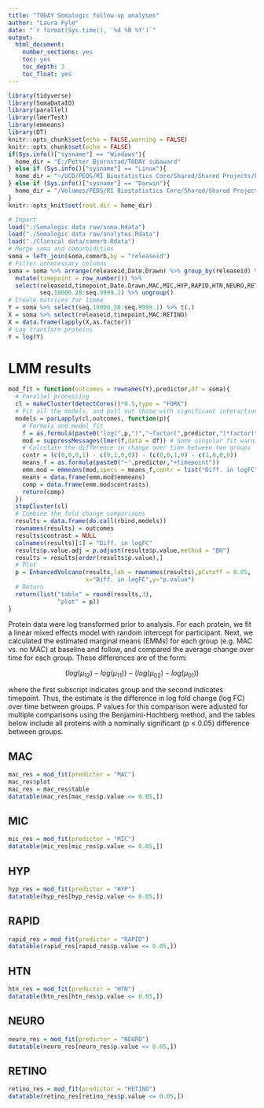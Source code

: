 ```yaml
---
title: "TODAY Somalogic follow-up analyses"
author: "Laura Pyle"
date: "`r format(Sys.time(), '%d %B %Y')`"
output:
  html_document:
    number_sections: yes
    toc: yes
    toc_depth: 3
    toc_float: yes
---
```


```r
library(tidyverse)
library(SomaDataIO)
library(parallel)
library(lmerTest)
library(emmeans)
library(DT)
knitr::opts_chunk$set(echo = FALSE,warning = FALSE)
knitr::opts_chunk$set(echo = FALSE)
if(Sys.info()["sysname"] == "Windows"){
  home_dir = "E:/Petter Bjornstad/TODAY subaward"
} else if (Sys.info()["sysname"] == "Linux"){
  home_dir = "~/UCD/PEDS/RI Biostatistics Core/Shared/Shared Projects/Laura/Peds Endo/Petter Bjornstad/TODAY subaward/"
} else if (Sys.info()["sysname"] == "Darwin"){
  home_dir = "/Volumes/PEDS/RI Biostatistics Core/Shared/Shared Projects/Laura/Peds Endo/Petter Bjornstad/TODAY subaward"
}
knitr::opts_knit$set(root.dir = home_dir)
```

```r
# Import
load("./Somalogic data raw/soma.Rdata")
load("./Somalogic data raw/analytes.Rdata")
load("./Clinical data/comorb.Rdata")
# Merge soma and comorbidities
soma = left_join(soma,comorb,by = "releaseid")
# Filter unnecessary columns
soma = soma %>% arrange(releaseid,Date.Drawn) %>% group_by(releaseid) %>% 
  mutate(timepoint = row_number()) %>%
  select(releaseid,timepoint,Date.Drawn,MAC,MIC,HYP,RAPID,HTN,NEURO,RETINO,
         seq.10000.28:seq.9999.1) %>% ungroup()
# Create matrices for limma
Y = soma %>% select(seq.10000.28:seq.9999.1) %>% t(.)
X = soma %>% select(releaseid,timepoint,MAC:RETINO)
X = data.frame(lapply(X,as.factor))
# Log transform proteins
Y = log(Y)
```

# LMM results

```r
mod_fit = function(outcomes = rownames(Y),predictor,df = soma){
  # Parallel processing
  cl = makeCluster(detectCores()*0.5,type = "FORK")
  # Fit all the models, and pull out those with significant interaction term
  models = parLapply(cl,outcomes, function(p){
    # Formula and model fit
    f = as.formula(paste0("log(",p,")","~factor(",predictor,")*factor(timepoint)+(1|releaseid)"))
    mod = suppressMessages(lmer(f,data = df)) # Some singular fit warnings here, but okay to ignore per Laura
    # Calculate the difference in change over time between two groups
    contr = (c(0,0,0,1) - c(0,1,0,0)) - (c(0,0,1,0) - c(1,0,0,0))
    means_f = as.formula(paste0("~",predictor,"+timepoint"))
    emm.mod = emmeans(mod,specs = means_f,contr = list("Diff. in logFC" = contr))
    means = data.frame(emm.mod$emmeans)
    comp = data.frame(emm.mod$contrasts)
    return(comp)
  })
  stopCluster(cl)
  # Combine the fold change comparisons
  results = data.frame(do.call(rbind,models))
  rownames(results) = outcomes
  results$contrast = NULL
  colnames(results)[1] = "Diff. in logFC"
  results$p.value.adj = p.adjust(results$p.value,method = "BH")
  results = results[order(results$p.value),]
  # Plot
  p = EnhancedVolcano(results,lab = rownames(results),pCutoff = 0.05,
                      x="Diff. in logFC",y="p.value")
  # Return
  return(list("table" = round(results,3),
              "plot" = p))
}
```

Protein data were log transformed prior to analysis. For each protein, we fit a linear mixed effects model with random intercept for participant. Next, we calculated the estimated marginal means (EMMs) for each group (e.g. MAC vs. no MAC) at baseline and follow, and compared the average change over time for each group. These differences are of the form:

$$
(log(\mu_{12})-log(\mu_{11}))-(log(\mu_{02})-log(\mu_{01}))
$$

where the first subscript indicates group and the second indicates timepoint. Thus, the estimate is the difference in log fold change (log FC) over time between groups. P values for this comparison were adjusted for multiple comparisons using the Benjamini-Hochberg method, and the tables below include all proteins with a nominally significant (p $\leq$ 0.05) difference between groups.

## MAC

```r
mac_res = mod_fit(predictor = "MAC")
mac_res$plot
mac_res = mac_res$table
datatable(mac_res[mac_res$p.value <= 0.05,])
```

## MIC

```r
mic_res = mod_fit(predictor = "MIC")
datatable(mic_res[mic_res$p.value <= 0.05,])
```

## HYP

```r
hyp_res = mod_fit(predictor = "HYP")
datatable(hyp_res[hyp_res$p.value <= 0.05,])
```

## RAPID

```r
rapid_res = mod_fit(predictor = "RAPID")
datatable(rapid_res[rapid_res$p.value <= 0.05,])
```

## HTN

```r
htn_res = mod_fit(predictor = "HTN")
datatable(htn_res[htn_res$p.value <= 0.05,])
```

## NEURO

```r
neuro_res = mod_fit(predictor = "NEURO")
datatable(neuro_res[neuro_res$p.value <= 0.05,])
```

## RETINO

```r
retino_res = mod_fit(predictor = "RETINO")
datatable(retino_res[retino_res$p.value <= 0.05,])
```
